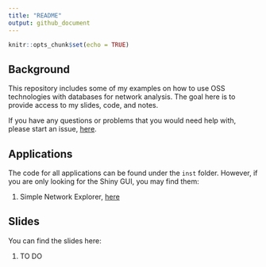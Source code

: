 ```yaml
---
title: "README"
output: github_document
---
```


```r
knitr::opts_chunk$set(echo = TRUE)
```

## Background

This repository includes some of my examples on how to use OSS technologies with databases for network analysis. The goal here is to provide access to my slides, code, and notes.

If you have any questions or problems that you would need help with, please start an issue, [here](https://github.com/cjcallag/le-db/issues).

## Applications

The code for all applications can be found under the `inst` folder. However, if you are only looking for the Shiny GUI, you may find them:

  1. Simple Network Explorer, [here](https://callaghancorelab.shinyapps.io/simple_app/)
  
## Slides

You can find the slides here:

  1. TO DO